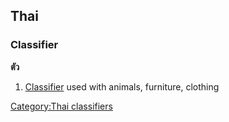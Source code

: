 ==Thai==
===Classifier===
'''ตัว''' <!-- romanizations from 2 lonely planet phrasebooks(tua, đoo·a)-->

# [[Classifier]] used with animals, furniture, clothing

[[Category:Thai classifiers]]